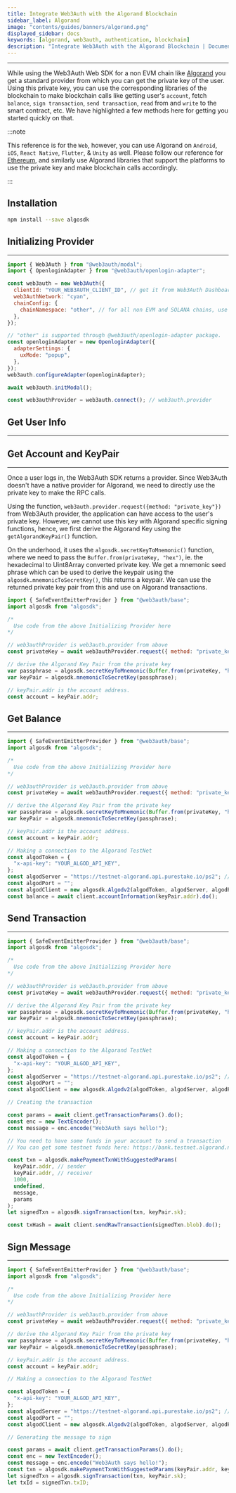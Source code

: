```yaml
---
title: Integrate Web3Auth with the Algorand Blockchain
sidebar_label: Algorand
image: "contents/guides/banners/algorand.png"
displayed_sidebar: docs
keywords: [algorand, web3auth, authentication, blockchain]
description: "Integrate Web3Auth with the Algorand Blockchain | Documentation - Web3Auth"
---
```



---

While using the Web3Auth Web SDK for a non EVM chain like [Algorand](https://www.algorand.com/) you get a standard provider from which you can get the
private key of the user. Using this private key, you can use the corresponding libraries of the blockchain to make blockchain calls like getting
user's `account`, fetch `balance`, `sign transaction`, `send transaction`, `read` from and `write` to the smart contract, etc. We have highlighted a
few methods here for getting you started quickly on that.

:::note

This reference is for the `Web`, however, you can use Algorand on `Android`, `iOS`, `React Native`, `Flutter`, & `Unity` as well. Please follow our
reference for [Ethereum](/connect-blockchain/ethereum/), and similarly use Algorand libraries that support the platforms to use the private key and
make blockchain calls accordingly.

:::

## Installation

```bash npm2yarn
npm install --save algosdk
```

## Initializing Provider

---

```js
import { Web3Auth } from "@web3auth/modal";
import { OpenloginAdapter } from "@web3auth/openlogin-adapter";

const web3auth = new Web3Auth({
  clientId: "YOUR_WEB3AUTH_CLIENT_ID", // get it from Web3Auth Dashboard
  web3AuthNetwork: "cyan",
  chainConfig: {
    chainNamespace: "other", // for all non EVM and SOLANA chains, use "other"
  },
});

// "other" is supported through @web3auth/openlogin-adapter package.
const openloginAdapter = new OpenloginAdapter({
  adapterSettings: {
    uxMode: "popup",
  },
});
web3auth.configureAdapter(openloginAdapter);

await web3auth.initModal();

const web3authProvider = web3auth.connect(); // web3auth.provider
```

## Get User Info

---

<GetUserInfoSnippet />

## Get Account and KeyPair

---

Once a user logs in, the Web3Auth SDK returns a provider. Since Web3Auth doesn't have a native provider for Algorand, we need to directly use the
private key to make the RPC calls.

Using the function, `web3auth.provider.request({method: "private_key"})` from Web3Auth provider, the application can have access to the user's private
key. However, we cannot use this key with Algorand specific signing functions, hence, we first derive the Algorand Key using the
`getAlgorandKeyPair()` function.

On the underhood, it uses the `algosdk.secretKeyToMnemonic()` function, where we need to pass the `Buffer.from(privateKey, "hex")`, ie. the
hexadecimal to Uint8Array converted private key. We get a mnemonic seed phrase which can be used to derive the keypair using the
`algosdk.mnemonicToSecretKey()`, this returns a keypair. We can use the returned private key pair from this and use on Algorand transactions.

```js
import { SafeEventEmitterProvider } from "@web3auth/base";
import algosdk from "algosdk";

/*
  Use code from the above Initializing Provider here
*/

// web3authProvider is web3auth.provider from above
const privateKey = await web3authProvider.request({ method: "private_key" });

// derive the Algorand Key Pair from the private key
var passphrase = algosdk.secretKeyToMnemonic(Buffer.from(privateKey, "hex"));
var keyPair = algosdk.mnemonicToSecretKey(passphrase);

// keyPair.addr is the account address.
const account = keyPair.addr;
```

## Get Balance

---

```js
import { SafeEventEmitterProvider } from "@web3auth/base";
import algosdk from "algosdk";

/*
  Use code from the above Initializing Provider here
*/

// web3authProvider is web3auth.provider from above
const privateKey = await web3authProvider.request({ method: "private_key" });

// derive the Algorand Key Pair from the private key
var passphrase = algosdk.secretKeyToMnemonic(Buffer.from(privateKey, "hex"));
var keyPair = algosdk.mnemonicToSecretKey(passphrase);

// keyPair.addr is the account address.
const account = keyPair.addr;

// Making a connection to the Algorand TestNet
const algodToken = {
  "x-api-key": "YOUR_ALGOD_API_KEY",
};
const algodServer = "https://testnet-algorand.api.purestake.io/ps2"; // for testnet
const algodPort = "";
const algodClient = new algosdk.Algodv2(algodToken, algodServer, algodPort);
const balance = await client.accountInformation(keyPair.addr).do();
```

## Send Transaction

---

```js
import { SafeEventEmitterProvider } from "@web3auth/base";
import algosdk from "algosdk";

/*
  Use code from the above Initializing Provider here
*/

// web3authProvider is web3auth.provider from above
const privateKey = await web3authProvider.request({ method: "private_key" });

// derive the Algorand Key Pair from the private key
var passphrase = algosdk.secretKeyToMnemonic(Buffer.from(privateKey, "hex"));
var keyPair = algosdk.mnemonicToSecretKey(passphrase);

// keyPair.addr is the account address.
const account = keyPair.addr;

// Making a connection to the Algorand TestNet
const algodToken = {
  "x-api-key": "YOUR_ALGOD_API_KEY",
};
const algodServer = "https://testnet-algorand.api.purestake.io/ps2"; // for testnet
const algodPort = "";
const algodClient = new algosdk.Algodv2(algodToken, algodServer, algodPort);

// Creating the transaction

const params = await client.getTransactionParams().do();
const enc = new TextEncoder();
const message = enc.encode("Web3Auth says hello!");

// You need to have some funds in your account to send a transaction
// You can get some testnet funds here: https://bank.testnet.algorand.network/

const txn = algosdk.makePaymentTxnWithSuggestedParams(
  keyPair.addr, // sender
  keyPair.addr, // receiver
  1000,
  undefined,
  message,
  params
);
let signedTxn = algosdk.signTransaction(txn, keyPair.sk);

const txHash = await client.sendRawTransaction(signedTxn.blob).do();
```

## Sign Message

---

```js
import { SafeEventEmitterProvider } from "@web3auth/base";
import algosdk from "algosdk";

/*
  Use code from the above Initializing Provider here
*/

// web3authProvider is web3auth.provider from above
const privateKey = await web3authProvider.request({ method: "private_key" });

// derive the Algorand Key Pair from the private key
var passphrase = algosdk.secretKeyToMnemonic(Buffer.from(privateKey, "hex"));
var keyPair = algosdk.mnemonicToSecretKey(passphrase);

// keyPair.addr is the account address.
const account = keyPair.addr;

// Making a connection to the Algorand TestNet

const algodToken = {
  "x-api-key": "YOUR_ALGOD_API_KEY",
};
const algodServer = "https://testnet-algorand.api.purestake.io/ps2"; // for testnet
const algodPort = "";
const algodClient = new algosdk.Algodv2(algodToken, algodServer, algodPort);

// Generating the message to sign

const params = await client.getTransactionParams().do();
const enc = new TextEncoder();
const message = enc.encode("Web3Auth says hello!");
const txn = algosdk.makePaymentTxnWithSuggestedParams(keyPair.addr, keyPair.addr, 0, undefined, message, params);
let signedTxn = algosdk.signTransaction(txn, keyPair.sk);
let txId = signedTxn.txID;
```
